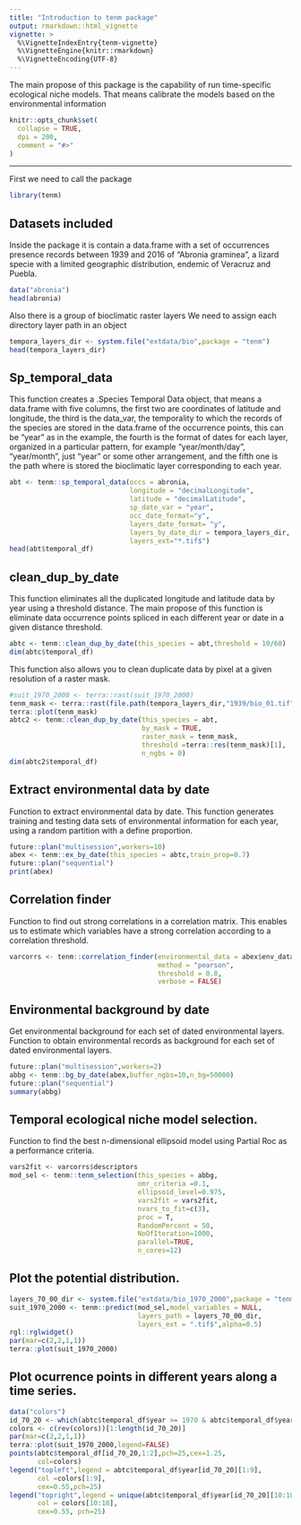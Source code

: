 ```yaml
---
title: "Introduction to tenm package"
output: rmarkdown::html_vignette
vignette: >
  %\VignetteIndexEntry{tenm-vignette}
  %\VignetteEngine{knitr::rmarkdown}
  %\VignetteEncoding{UTF-8}
---
```

 The main propose of this package is the capability of run time-specific
 ecological niche models. That means calibrate the models based on the 
 environmental information 
```r
knitr::opts_chunk$set(
  collapse = TRUE,
  dpi = 200,
  comment = "#>"
)
```

---
First we need to call the package
```r
library(tenm)
```
## Datasets included
Inside the package it is contain a data.frame with a set of occurrences presence records between 1939 and 2016 of "Abronia graminea", a lizard specie with a limited geographic distribution, endemic of Veracruz and Puebla.

```r
data("abronia")
head(abronia)
```
Also there is a group of bioclimatic raster layers 
We need to assign each directory layer path in an object

```r
tempora_layers_dir <- system.file("extdata/bio",package = "tenm")
head(tempora_layers_dir)
```

## Sp_temporal_data

This function creates a .Species Temporal Data object, that means a data.frame with five columns, the first two are coordinates of latitude and longitude, the third is the data_var, the temporality to which the records of the species are stored in the data.frame of the occurrence points, this can be "year" as in the example, the fourth is the format of dates for each layer, organized in a particular pattern, for example "year/month/day", "year/month", just "year" or some other arrangement, and the fifth one is the path where is stored the bioclimatic layer corresponding to each year.

```r
abt <- tenm::sp_temporal_data(occs = abronia,
                              longitude = "decimalLongitude",
                              latitude = "decimalLatitude",
                              sp_date_var = "year",
                              occ_date_format="y",
                              layers_date_format= "y",
                              layers_by_date_dir = tempora_layers_dir,
                              layers_ext="*.tif$")
head(abt$temporal_df)
```

## clean_dup_by_date

This function eliminates all the duplicated longitude and latitude data by year using a threshold distance. The main propose of this function is eliminate data occurrence points spliced in each different year or date in a given distance threshold.

```r
abtc <- tenm::clean_dup_by_date(this_species = abt,threshold = 10/60)
dim(abtc$temporal_df)
```

This function also allows you to clean duplicate data by pixel at a given resolution of a raster mask.

```r
#suit_1970_2000 <- terra::rast(suit_1970_2000)
tenm_mask <- terra::rast(file.path(tempora_layers_dir,"1939/bio_01.tif"))
terra::plot(tenm_mask)
abtc2 <- tenm::clean_dup_by_date(this_species = abt,
                                 by_mask = TRUE,
                                 raster_mask = tenm_mask,
                                 threshold =terra::res(tenm_mask)[1], 
                                 n_ngbs = 0)
dim(abtc2$temporal_df)
```
## Extract environmental data by date

Function to extract environmental data by date. This function generates training and testing data sets of environmental information for each year, using a random partition with a define proportion.  

```r
future::plan("multisession",workers=10)
abex <- tenm::ex_by_date(this_species = abtc,train_prop=0.7)
future::plan("sequential")
print(abex)
```

## Correlation finder

Function to find out strong correlations in a correlation matrix. This enables us to estimate which variables have a strong correlation according to a correlation threshold.

```r
varcorrs <- tenm::correlation_finder(environmental_data = abex$env_data[,-ncol(abex$env_data)],
                                     method = "pearson",
                                     threshold = 0.8,
                                     verbose = FALSE)
```
## Environmental background by date

Get environmental background for each set of dated environmental layers. Function to obtain environmental records as background for each set of dated environmental layers.

```r
future::plan("multisession",workers=2)
abbg <- tenm::bg_by_date(abex,buffer_ngbs=10,n_bg=50000)
future::plan("sequential")
summary(abbg)
```

## Temporal ecological niche model selection. 

Function to find the best n-dimensional ellipsoid model using Partial Roc as a performance criteria.

```r
vars2fit <- varcorrs$descriptors
mod_sel <- tenm::tenm_selection(this_species = abbg,
                                omr_criteria =0.1,
                                ellipsoid_level=0.975,
                                vars2fit = vars2fit,
                                nvars_to_fit=c(3),
                                proc = T,
                                RandomPercent = 50,
                                NoOfIteration=1000,
                                parallel=TRUE,
                                n_cores=12)
```

## Plot the potential distribution. 

```r
layers_70_00_dir <- system.file("extdata/bio_1970_2000",package = "tenm")
suit_1970_2000 <- tenm::predict(mod_sel,model_variables = NULL,
                                layers_path = layers_70_00_dir,
                                layers_ext = ".tif$",alpha=0.5)
rgl::rglwidget()
par(mar=c(2,2,1,1))
terra::plot(suit_1970_2000)

```

## Plot ocurrence points in different years along a time series. 

```r
data("colors")
id_70_20 <- which(abtc$temporal_df$year >= 1970 & abtc$temporal_df$year <= 2000)
colors <- c(rev(colors))[1:length(id_70_20)]
par(mar=c(2,2,1,1))
terra::plot(suit_1970_2000,legend=FALSE)
points(abtc$temporal_df[id_70_20,1:2],pch=25,cex=1.25,
       col=colors)
legend("topleft",legend = abtc$temporal_df$year[id_70_20][1:9],
       col =colors[1:9],
       cex=0.55,pch=25)
legend("topright",legend = unique(abtc$temporal_df$year[id_70_20][10:18]),
       col = colors[10:18],
       cex=0.55, pch=25)

```
